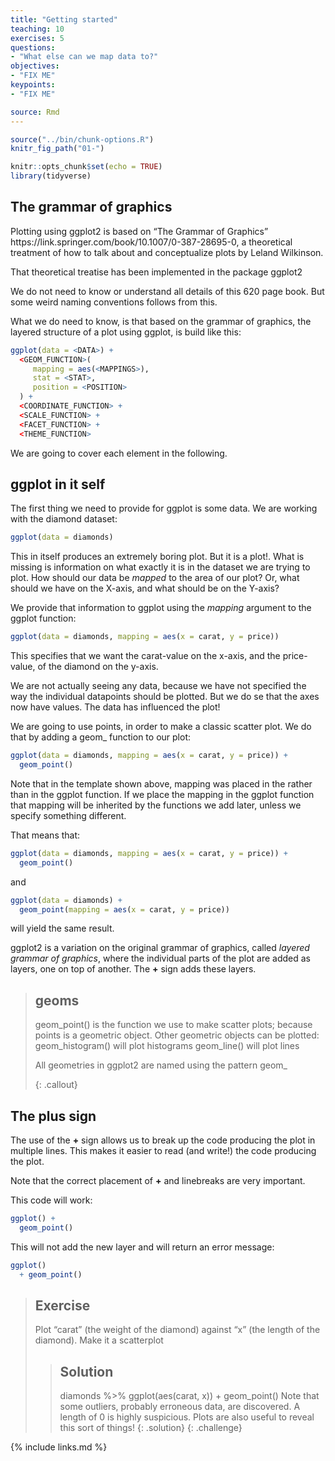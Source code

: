 ```yaml
---
title: "Getting started"
teaching: 10
exercises: 5
questions:
- "What else can we map data to?"
objectives:
- "FIX ME"
keypoints:
- "FIX ME"

source: Rmd
---
```


```r
source("../bin/chunk-options.R")
knitr_fig_path("01-")
```

```r
knitr::opts_chunk$set(echo = TRUE)
library(tidyverse)
```

## The grammar of graphics

Plotting using ggplot2 is based on "The Grammar of Graphics" 
https://link.springer.com/book/10.1007/0-387-28695-0, a theoretical treatment of how 
to talk about and conceptualize plots by Leland Wilkinson.

That theoretical treatise has been implemented in the package ggplot2

We do not need to know or understand all details of this 620 page book. But some
weird naming conventions follows from this.

What we do need to know, is that based on the grammar of graphics, the layered
structure of a plot using ggplot, is build like this:

```r
ggplot(data = <DATA>) + 
  <GEOM_FUNCTION>(
     mapping = aes(<MAPPINGS>),
     stat = <STAT>, 
     position = <POSITION>
  ) +
  <COORDINATE_FUNCTION> +
  <SCALE_FUNCTION> +
  <FACET_FUNCTION> +
  <THEME_FUNCTION>
```

We are going to cover each element in the following.

## ggplot in it self

The first thing we need to provide for ggplot is some data. We are working with
the diamond dataset:
```r
ggplot(data = diamonds)
```
This in itself produces an extremely boring plot. But it is a plot!. What is 
missing is information on what exactly it is in the dataset we are trying to plot.
How should our data be *mapped* to the area of our plot? Or, what should we 
have on the X-axis, and what should be on the Y-axis?

We provide that information to ggplot using the *mapping* argument to the 
ggplot function:
```r
ggplot(data = diamonds, mapping = aes(x = carat, y = price))
```


This specifies that we want the carat-value on the x-axis, and the price-value, 
of the diamond on the y-axis. 

We are not actually seeing any data, because we have not specified the way the
individual datapoints should be plotted. But we do se that the axes now have values.
The data has influenced the plot!

We are going to use points, in order to make a classic scatter plot. We do that
by adding a geom_ function to our plot:

```r
ggplot(data = diamonds, mapping = aes(x = carat, y = price)) +
  geom_point()
```
Note that in the template shown above, mapping was placed in the <GEOM_FUNCTION>
rather than in the ggplot function. If we place the mapping in the ggplot function
that mapping will be inherited by the functions we add later, unless we specify
something different.

That means that:
```r
ggplot(data = diamonds, mapping = aes(x = carat, y = price)) +
  geom_point()
```

and
```r
ggplot(data = diamonds) +
  geom_point(mapping = aes(x = carat, y = price))
```

will yield the same result.

ggplot2 is a variation on the original grammar of graphics, called *layered grammar
of graphics*, where the individual parts of the plot are added as layers, one
on top of another. The **+** sign adds these layers.

> ## geoms
>
> geom_point() is the function we use to make scatter plots; because points is
> a geometric object. 
> Other geometric objects can be plotted:
> geom_histogram() will plot histograms
> geom_line() will plot lines
>
> All geometries in ggplot2 are named using the pattern geom_
> 
{: .callout}

## The plus sign

The use of the **+** sign allows us to break up the code producing the plot
in multiple lines. This makes it easier to read (and write!) the code producing
the plot. 

Note that the correct placement of **+** and linebreaks are very important.

This code will work:

```r
ggplot() +
  geom_point()
```


This will not add the new layer and will return an error message:

```r
ggplot()
  + geom_point()
```

> ## Exercise
> 
> Plot "carat" (the weight of the diamond) against "x" (the length of the diamond).
> Make it a scatterplot
> 
> > ## Solution
> >
> > diamonds %>%
> >   ggplot(aes(carat, x)) +
> >   geom_point()
> > Note that some outliers, probably erroneous data, are discovered. 
> > A length of 0 is highly suspicious. Plots are also useful to reveal this 
> > sort of things!
> {: .solution}
{: .challenge}




{% include links.md %}